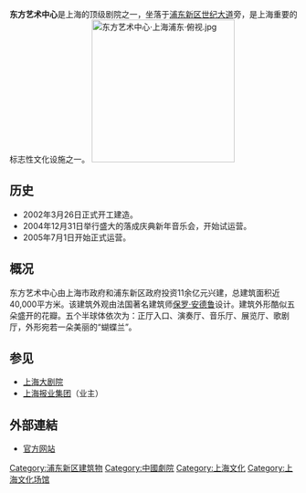 '''东方艺术中心'''是上海的顶级剧院之一，坐落于[[浦东新区|浦东新区]][[世纪大道_(上海)|世纪大道]]旁，是上海重要的标志性文化设施之一。
[[File:东方艺术中心·上海浦东·俯视.jpg|250px]]
{{maplink|frame=yes|type=point|zoom=15|frame-width=220|text=地图}}
== 历史 ==
* 2002年3月26日正式开工建造。
* 2004年12月31日举行盛大的落成庆典新年音乐会，开始试运营。
* 2005年7月1日开始正式运营。

== 概况 ==
东方艺术中心由上海市政府和浦东新区政府投资11余亿元兴建，总建筑面积近40,000平方米。该建筑外观由法国著名建筑师[[保罗·安德鲁|保罗·安德鲁]]设计。建筑外形酷似五朵盛开的花瓣。五个半球体依次为：正厅入口、演奏厅、音乐厅、展览厅、歌剧厅，外形宛若一朵美丽的“蝴蝶兰”。

== 参见 ==
* [[上海大剧院|上海大剧院]]
* [[上海报业集团|上海报业集团]]（业主）

== 外部連結 ==
{{Portal box|上海|艺术}}
*[http://www.shoac.com.cn/ 官方网站]{{Wayback|url=http://www.shoac.com.cn/ |date=20170415181431 }}
{{上海报业集团}}
{{coord|31.22495|121.536899|format=dms|display=t|type:landmark}}
[[Category:浦东新区建筑物|Category:浦东新区建筑物]]
[[Category:中國劇院|Category:中國劇院]]
[[Category:上海文化|Category:上海文化]]
[[Category:上海文化场馆|Category:上海文化场馆]]